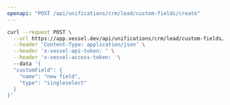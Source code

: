 ```yaml
---
openapi: "POST /api/unifications/crm/lead/custom-fields/create"
---
```


<RequestExample>

```bash Request
curl --request POST \
  --url https://app.vessel.dev/api/unifications/crm/lead/custom-fields/create \
  --header 'Content-Type: application/json' \
  --header 'x-vessel-api-token: ' \
  --header 'x-vessel-access-token: '\ 
  --data '{
  "customField": {
    "name": "new field",
    "type": "singleselect"
  }
}'
```

</RequestExample>


      